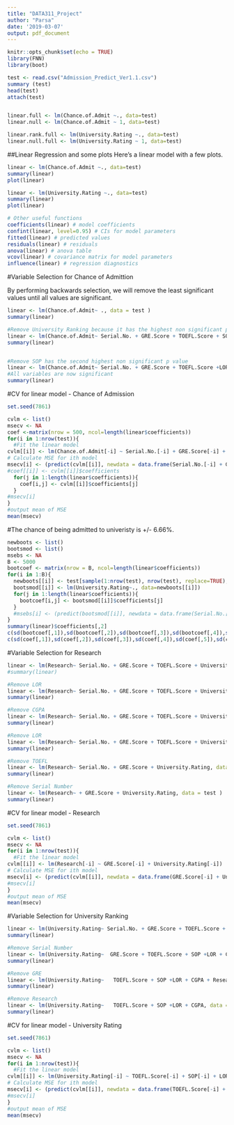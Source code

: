 ```yaml
---
title: "DATA311_Project"
author: "Parsa"
date: '2019-03-07'
output: pdf_document
---
```


```r
knitr::opts_chunk$set(echo = TRUE)
library(FNN)
library(boot)
```

```r
test <- read.csv("Admission_Predict_Ver1.1.csv")
summary (test)
head(test)
attach(test)


linear.full <- lm(Chance.of.Admit ~., data=test)
linear.null <- lm(Chance.of.Admit ~ 1, data=test)

linear.rank.full <- lm(University.Rating ~., data=test)
linear.null.full <- lm(University.Rating ~ 1, data=test)

```



##Linear Regression and some plots
Here's a linear model with a few plots.

```r
linear <- lm(Chance.of.Admit ~., data=test)
summary(linear)
plot(linear)
```
```r
linear <- lm(University.Rating ~., data=test)
summary(linear)
plot(linear)
```

```r
# Other useful functions 
coefficients(linear) # model coefficients
confint(linear, level=0.95) # CIs for model parameters 
fitted(linear) # predicted values
residuals(linear) # residuals
anova(linear) # anova table 
vcov(linear) # covariance matrix for model parameters 
influence(linear) # regression diagnostics
```

#Variable Selection for Chance of Admittion

By performing backwards selection, we will remove the least significant values until all values are significant.
```r
linear <- lm(Chance.of.Admit~ ., data = test )
summary(linear)

#Remove University Ranking because it has the highest non significant p value
linear <- lm(Chance.of.Admit~ Serial.No. + GRE.Score + TOEFL.Score + SOP +LOR + CGPA + Research , data = test )
summary(linear)


#Remove SOP has the second highest non significant p value
linear <- lm(Chance.of.Admit~ Serial.No. + GRE.Score + TOEFL.Score +LOR + CGPA + Research , data = test )
#All variables are now significant
summary(linear)

```

#CV for linear model - Chance of Admission
```r
set.seed(7861)

cvlm <- list()
msecv <- NA
coef <-matrix(nrow = 500, ncol=length(linear$coefficients))
for(i in 1:nrow(test)){
  #Fit the linear model
cvlm[[i]] <- lm(Chance.of.Admit[-i] ~ Serial.No.[-i] + GRE.Score[-i] + TOEFL.Score[-i] +LOR[-i] + CGPA[-i] + Research[-i])
# Calculate MSE for ith model
msecv[i] <- (predict(cvlm[[i]], newdata = data.frame(Serial.No.[-i] + GRE.Score[-i] + TOEFL.Score[-i] +LOR[-i] + CGPA[-i] + Research[-i]))-Chance.of.Admit[i])^2
#coef[[i]] <- cvlm[[i]]$coefficients
  for(j in 1:length(linear$coefficients)){
    coef[i,j] <- cvlm[[i]]$coefficients[j]
  }
#msecv[i]
}
#output mean of MSE
mean(msecv)
```
#The chance of being admitted to univeristy is +/- 6.66%.   
<!---Check this conclusion. Not certain this is quite right. You also may have missed a - in the msecv command -->

<!--#Bootstrap for linear model - Chance of Admission-->
```r
newboots <- list()
bootsmod <- list()
msebs <- NA
B <- 5000
bootcoef <- matrix(nrow = B, ncol=length(linear$coefficients))
for(i in 1:B){
  newboots[[i]] <- test[sample(1:nrow(test), nrow(test), replace=TRUE),]
  bootsmod[[i]] <- lm(University.Rating~., data=newboots[[i]])
  for(j in 1:length(linear$coefficients)){
    bootcoef[i,j] <- bootsmod[[i]]$coefficients[j]
  }
  #msebs[i] <- (predict(bootsmod[[i]], newdata = data.frame(Serial.No.[-i] + GRE.Score[-i] + TOEFL.Score[-i] +LOR[-i] + CGPA[-i] + Research[-i]))-Chance.of.Admit[i])^2
}
summary(linear)$coefficients[,2]
c(sd(bootcoef[,1]),sd(bootcoef[,2]),sd(bootcoef[,3]),sd(bootcoef[,4]),sd(bootcoef[,5]),sd(bootcoef[,6]),sd(bootcoef[,7]))
c(sd(coef[,1]),sd(coef[,2]),sd(coef[,3]),sd(coef[,4]),sd(coef[,5]),sd(coef[,6]),sd(coef[,7])) 

```

#Variable Selection for Research 

```r
linear <- lm(Research~ Serial.No. + GRE.Score + TOEFL.Score + University.Rating + SOP +LOR + CGPA, data = test )
#summary(linear)

#Remove LOR
linear <- lm(Research~ Serial.No. + GRE.Score + TOEFL.Score + University.Rating  +LOR + CGPA, data = test )
summary(linear)

#Remove CGPA
linear <- lm(Research~ Serial.No. + GRE.Score + TOEFL.Score + University.Rating  +LOR, data = test )
summary(linear)

#Remove LOR
linear <- lm(Research~ Serial.No. + GRE.Score + TOEFL.Score + University.Rating, data = test )
summary(linear)

#Remove TOEFL
linear <- lm(Research~ Serial.No. + GRE.Score + University.Rating, data = test )
summary(linear)

#Remove Serial Number
linear <- lm(Research~ + GRE.Score + University.Rating, data = test )
summary(linear)

```

#CV for linear model - Research
```r
set.seed(7861)

cvlm <- list()
msecv <- NA
for(i in 1:nrow(test)){
  #Fit the linear model
cvlm[[i]] <- lm(Research[-i] ~ GRE.Score[-i] + University.Rating[-i])
# Calculate MSE for ith model
msecv[i] <- (predict(cvlm[[i]], newdata = data.frame(GRE.Score[-i] + University.Rating[-i]))-Research[i])^2
#msecv[i]
}
#output mean of MSE
mean(msecv)
```


#Variable Selection for University Ranking
```r
linear <- lm(University.Rating~ Serial.No. + GRE.Score + TOEFL.Score + SOP +LOR + CGPA + Research, data = test )
summary(linear)

#Remove Serial Number
linear <- lm(University.Rating~  GRE.Score + TOEFL.Score + SOP +LOR + CGPA + Research, data = test )
summary(linear)

#Remove GRE
linear <- lm(University.Rating~   TOEFL.Score + SOP +LOR + CGPA + Research, data = test )
summary(linear)

#Remove Research
linear <- lm(University.Rating~   TOEFL.Score + SOP +LOR + CGPA, data = test )
summary(linear)
```

#CV for linear model - University Rating
```r
set.seed(7861)

cvlm <- list()
msecv <- NA
for(i in 1:nrow(test)){
  #Fit the linear model
cvlm[[i]] <- lm(University.Rating[-i] ~ TOEFL.Score[-i] + SOP[-i] + LOR[-1] + CGPA[-i])
# Calculate MSE for ith model
msecv[i] <- (predict(cvlm[[i]], newdata = data.frame(TOEFL.Score[-i] + SOP[-i] + LOR[-1] + CGPA[-i]))-University.Rating[i])^2
#msecv[i]
}
#output mean of MSE
mean(msecv)
```

